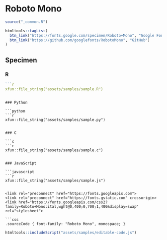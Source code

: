 # Roboto Mono

```r
source("_common.R")
```

```r
htmltools::tagList(
  btn_link("https://fonts.google.com/specimen/Roboto+Mono", "Google Fonts"),
  btn_link("https://github.com/googlefonts/RobotoMono", "GitHub")
)
```

## Specimen

### R

```r
```r
xfun::file_string("assets/samples/sample.R")
```
```

### Python

```python
```r
xfun::file_string("assets/samples/sample.py")
```
```

### C

```c
```r
xfun::file_string("assets/samples/sample.c")
```
```

### JavaScript

```javascript
```r
xfun::file_string("assets/samples/sample.js")
```
```

<link rel="preconnect" href="https://fonts.googleapis.com">
<link rel="preconnect" href="https://fonts.gstatic.com" crossorigin>
<link href="https://fonts.googleapis.com/css2?family=Roboto+Mono:ital,wght@0,400;0,700;1,400&display=swap" rel="stylesheet">

```css
.sourceCode { font-family: "Roboto Mono", monospace; }
```

```r
htmltools::includeScript("assets/samples/editable-code.js")
```
